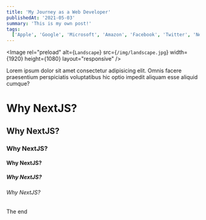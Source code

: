 ```yaml
---
title: 'My Journey as a Web Developer'
publishedAt: '2021-05-03'
summary: 'This is my own post!'
tags:
  ['Apple', 'Google', 'Microsoft', 'Amazon', 'Facebook', 'Twitter', 'Netflix', 'SpaceX', 'Tesla']
---
```


<Image
  rel="preload"
  alt={`Landscape`}
  src={`/img/landscape.jpg`}
  width={1920}
  height={1080}
  layout="responsive"
/>

Lorem ipsum dolor sit amet consectetur adipisicing elit. Omnis facere praesentium perspiciatis voluptatibus hic optio impedit aliquam esse aliquid cumque?

# Why NextJS?

## Why NextJS?

### Why NextJS?

#### Why NextJS?

##### Why NextJS?

###### Why NextJS?

The end
